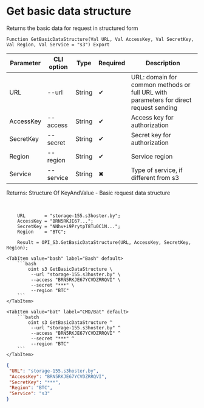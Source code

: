 ﻿---
sidebar_position: 1
description: Get basic data structure and other functions to work with S3 in the Open Integration Package, a free open-source integration library for 1C:Enterprise 8, OneScript and CLI
keywords: [1C, 1С, 1С:Enterprise, 1С:Enterprise 8.3, API, Integration, Services, Exchange, OneScript, CLI, S3]
---


# Get basic data structure
 Returns the basic data for request in structured form



`Function GetBasicDataStructure(Val URL, Val AccessKey, Val SecretKey, Val Region, Val Service = "s3") Export`

  | Parameter | CLI option | Type | Required | Description |
  |-|-|-|-|-|
  | URL | --url | String | &#x2714; | URL: domain for common methods or full URL with parameters for direct request sending |
  | AccessKey | --access | String | &#x2714; | Access key for authorization |
  | SecretKey | --secret | String | &#x2714; | Secret key for authorization |
  | Region | --region | String | &#x2714; | Service region |
  | Service | --service | String | &#x2716; | Type of service, if different from s3 |

  
  Returns:  Structure Of KeyAndValue - Basic request data structure

<br/>



```bsl title="1C:Enterprise/OneScript code example"
    URL       = "storage-155.s3hoster.by";
    AccessKey = "BRN5RKJE67...";
    SecretKey = "NNhv+i9PrytpT8Tu0C1N...";
    Region    = "BTC";

    Result = OPI_S3.GetBasicDataStructure(URL, AccessKey, SecretKey, Region);
```
 

 <Tabs>
  
    <TabItem value="bash" label="Bash" default>
        ```bash
            oint s3 GetBasicDataStructure \
             --url "storage-155.s3hoster.by" \
             --access "BRN5RKJE67YCVDZRRQVI" \
             --secret "***" \
             --region "BTC"
        ```
    </TabItem>
  
    <TabItem value="bat" label="CMD/Bat" default>
        ```batch
            oint s3 GetBasicDataStructure ^
             --url "storage-155.s3hoster.by" ^
             --access "BRN5RKJE67YCVDZRRQVI" ^
             --secret "***" ^
             --region "BTC"
        ```
    </TabItem>
</Tabs>


```json title="Result"
{
 "URL": "storage-155.s3hoster.by",
 "AccessKey": "BRN5RKJE67YCVDZRRQVI",
 "SecretKey": "***",
 "Region": "BTC",
 "Service": "s3"
}
```
